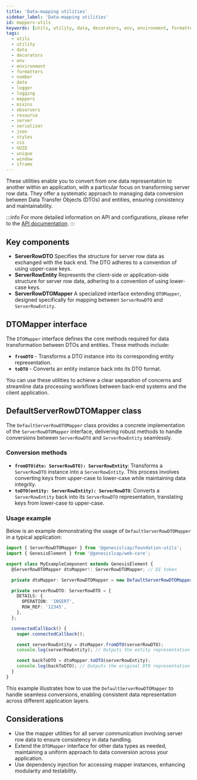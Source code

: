 ```yaml
---
title: 'Data-mapping utilities'
sidebar_label: 'Data-mapping utilities'
id: mappers-utils
keywords: [utils, utility, data, decorators, env, environment, formatters, number, date, logger, logging, mappers, mixins, observers, resource, server, serializer, json, styles, css, UUID, unique, window, iframe]
tags:
  - utils
  - utility
  - data
  - decorators
  - env
  - environment
  - formatters
  - number
  - date
  - logger
  - logging
  - mappers
  - mixins
  - observers
  - resource
  - server
  - serializer
  - json
  - styles
  - css
  - UUID
  - unique
  - window
  - iframe
---
```


These utilities enable you to convert from one data representation to another within an application, with a particular focus on transforming server row data. They offer a systematic approach to managing data conversion between Data Transfer Objects (DTOs) and entities, ensuring consistency and maintainability.

:::info
For more detailed information on API and configurations, please refer to the [API documentation](docs/api/index.md).
:::

## Key components

- **ServerRowDTO** Specifies the structure for server row data as exchanged with the back end. The DTO adheres to a convention of using upper-case keys.
- **ServerRowEntity** Represents the client-side or application-side structure for server row data, adhering to a convention of using lower-case keys.
- **ServerRowDTOMapper**  A specialized interface extending `DTOMapper`, designed specifically for mapping between `ServerRowDTO` and `ServerRowEntity`.

## DTOMapper interface

The `DTOMapper` interface defines the core methods required for data transformation between DTOs and entities. These methods include:

- **`fromDTO`** - Transforms a DTO instance into its corresponding entity representation.
- **`toDTO`** - Converts an entity instance back into its DTO format.

You can use these utilities to achieve a clear separation of concerns and streamline data processing workflows between back-end systems and the client application.

## DefaultServerRowDTOMapper class

The `DefaultServerRowDTOMapper` class provides a concrete implementation of the `ServerRowDTOMapper` interface, delivering robust methods to handle conversions between `ServerRowDTO` and `ServerRowEntity` seamlessly.

### Conversion methods

- **`fromDTO(dto: ServerRowDTO): ServerRowEntity`**: Transforms a `ServerRowDTO` instance into a `ServerRowEntity`. This process involves converting keys from upper-case to lower-case while maintaining data integrity.
- **`toDTO(entity: ServerRowEntity): ServerRowDTO`**: Converts a `ServerRowEntity` back into its `ServerRowDTO` representation, translating keys from lower-case to upper-case.

### Usage example

Below is an example demonstrating the usage of `DefaultServerRowDTOMapper` in a typical application:

```typescript
import { ServerRowDTOMapper } from '@genesislcap/foundation-utils';
import { GenesisElement } from '@genesislcap/web-core';

export class MyExampleComponent extends GenesisElement {
  @ServerRowDTOMapper dtoMapper!: ServerRowDTOMapper; // DI token

  private dtoMapper: ServerRowDTOMapper = new DefaultServerRowDTOMapper();

  private serverRowDTO: ServerRowDTO = {
    DETAILS: {
      OPERATION: 'INSERT',
      ROW_REF: '12345',
    },
  };

  connectedCallback() {
    super.connectedCallback();

    const serverRowEntity = dtoMapper.fromDTO(serverRowDTO);
    console.log(serverRowEntity); // Outputs the entity representation

    const backToDTO = dtoMapper.toDTO(serverRowEntity);
    console.log(backToDTO); // Outputs the original DTO representation
  }
}
```

This example illustrates how to use the `DefaultServerRowDTOMapper` to handle seamless conversions, enabling consistent data representation across different application layers.

## Considerations

- Use the mapper utilities for all server communication involving server row data to ensure consistency in data handling.
- Extend the `DTOMapper` interface for other data types as needed, maintaining a uniform approach to data conversion across your application.
- Use dependency injection for accessing mapper instances, enhancing modularity and testability.

